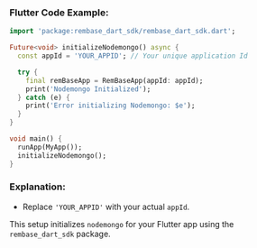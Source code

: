 ### Flutter Code Example:

```dart
import 'package:rembase_dart_sdk/rembase_dart_sdk.dart';

Future<void> initializeNodemongo() async {
  const appId = 'YOUR_APPID'; // Your unique application Id

  try {
    final remBaseApp = RemBaseApp(appId: appId);
    print('Nodemongo Initialized');
  } catch (e) {
    print('Error initializing Nodemongo: $e');
  }
}

void main() {
  runApp(MyApp());
  initializeNodemongo();
}
```

### Explanation:
- Replace `'YOUR_APPID'` with your actual `appId`.

This setup initializes `nodemongo` for your Flutter app using the `rembase_dart_sdk` package.
